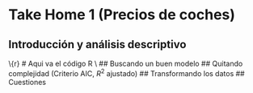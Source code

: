 # Take Home 1 (Precios de coches)


## Introducción y análisis descriptivo
\\{r}
# Aqui va el código R
\\
## Buscando un buen modelo
## Quitando complejidad (Criterio AIC, $R^{2}$ ajustado)
## Transformando los datos
## Cuestiones
